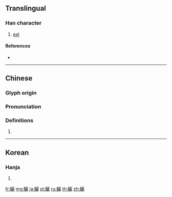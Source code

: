 {{character info/new}}
{{also|鲡}}
==Translingual==

===Han character===
{{Han char|rn=195|rad=魚|as=19|sn=30|four=21311|canj=NFMMP}}

# [[eel]]

====References====
* {{Han ref|kx=1480.450|dkj=46626|dj=2012.190|hdz=74721.090|uh=9C7A|ud=40058|bh=F9CE|bd=63950}}

----

==Chinese==
{{zh-forms|s=鲡}}

===Glyph origin===
{{Han etym}}

===Pronunciation===
{{zh-pron
|m=lí
|c=lei4
|h=pfs=
|md=
|mn=
|w=
|mc=y
|oc=y
|cat=
}}

===Definitions===
{{zh-hanzi}}

# {{rfdef|lang=zh}}

----

==Korean==

===Hanja===
{{ko-hanja|hangeul=[[려]]>[[여]], [[리]]>[[이]]|eumhun=|rv=ryeo>yeo, ri>i|mr=ryŏ>yŏ, ri>i|y=lye>ye, li>i}}

# {{defn|lang=ko|sort=魚19}}

[[fr:鱺]]
[[mg:鱺]]
[[ja:鱺]]
[[pl:鱺]]
[[ru:鱺]]
[[th:鱺]]
[[zh:鱺]]